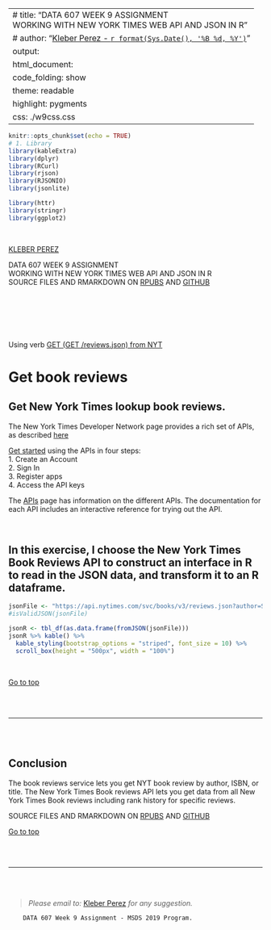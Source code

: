 
---
# title: "DATA 607 WEEK 9 ASSIGNMENT <br /> WORKING WITH NEW YORK TIMES WEB API AND JSON IN R"
# author: "[Kleber Perez - `r format(Sys.Date(), '%B %d, %Y')`](https://www.linkedin.com/in/kleberperez/)"
output: 
  html_document:
    code_folding: show
    theme: readable
    highlight: pygments
    css: ./w9css.css
---

```{r setup, include=FALSE}
knitr::opts_chunk$set(echo = TRUE)
# 1. Library
library(kableExtra)
library(dplyr)
library(RCurl)
library(rjson)
library(RJSONIO)
library(jsonlite)

library(httr)
library(stringr)
library(ggplot2)

```

<div class="jumbotron jumbotron-fluid">
  <div class="btn btn-default btn-block">
  <br />
  
  <p><a class="label label-info" href="https://www.linkedin.com/in/kleberperez/" target="_blank" role="button">KLEBER PEREZ</a></p>
  <p class="lead">DATA 607 WEEK 9 ASSIGNMENT <br />WORKING WITH NEW YORK TIMES WEB API AND JSON IN R <br />
  SOURCE FILES AND RMARKDOWN ON 
   <a class="label label-warning" href="http://rpubs.com/kleberperez/477939" target="_blank" role="button">RPUBS</a>
   AND 
   <a class="label label-success" href="https://github.com/kleberperez1/CUNY-SPS-Data607-Project3" target="_blank" role="button">GITHUB</a>
  </p>
  
  <br />
  
  </div>
</div>

<br />

<div class="jumbotron jumbotron-fluid">
  <div class="btn btn-default btn-block">
  <br />
  
<div class="alert alert-info" role="alert">

  Using verb <a class="label label-default" href="https://developer.nytimes.com/docs/books-product/1/routes/reviews.json/get" target="_blank" role="button">GET (GET /reviews.json) from NYT</a></span> 
</div>
</div>

# <span id="maintop">Get book reviews

## Get New York Times lookup book reviews.

<div class="alert alert-info" role="alert">

  The New York Times Developer Network page provides a rich set of APIs, as described 
  <a class="label label-default" href="https://developer.nytimes.com/" target="_blank" role="button">here</a> 
  <br />
  
  <a class="label label-default" href="https://developer.nytimes.com/get-started" target="_blank" role="button">Get started</a>
  using the APIs in four steps: <br />
  1. Create an Account <br />
  2. Sign In <br />
  3. Register apps <br />
  4. Access the API keys <br />

  The <a class="label label-default" href="https://developer.nytimes.com/apis" target="_blank" role="button">APIs</a> 
  page has information on the different APIs. The documentation for each API includes an interactive reference for trying out the
  API.

</div> 
</div>

<br />

##  In this exercise, I choose the New York Times Book Reviews API to construct an interface in R to read in the JSON data, and transform it to an R dataframe. 

```{r}
jsonFile <- "https://api.nytimes.com/svc/books/v3/reviews.json?author=Stephen+King&api-key=jJ91v5ccDG0o0FKdjaaN8JjNk2h3iIwq"
#isValidJSON(jsonFile)

jsonR <- tbl_df(as.data.frame(fromJSON(jsonFile)))
jsonR %>% kable() %>% 
  kable_styling(bootstrap_options = "striped", font_size = 10) %>% 
  scroll_box(height = "500px", width = "100%")

```

<br />

<a href="#maintop">Go to top</a>

<br /><br />

* * *

<br /><br />

<div class="jumbotron jumbotron-fluid">

## Conclusion

<div class="alert alert-info" role="alert">

The book reviews service lets you get NYT book review by author, ISBN, or title.
The New York Times Book reviews API lets you get data from all New York Times Book reviews including rank history for specific reviews.

</div>

<div class="btn btn-default btn-block">

  <p class="lead">SOURCE FILES AND RMARKDOWN ON 
   <a class="label label-warning" href="http://rpubs.com/kleberperez/477939" target="_blank" role="button">RPUBS</a>
   AND 
   <a class="label label-success" href="https://github.com/kleberperez1/CUNY-SPS-Data607-Project3" target="_blank" role="button">GITHUB</a>
  </p>

</div>
</div>

<a href="#maintop">Go to top</a>

<br /><br />


* * *

<br /><br />

> *Please email to: * <a href="mailto:kleber.perez@live.com">Kleber Perez</a> *for any suggestion.*

<footer class="border-top text-muted fixed-bottom">

        DATA 607 Week 9 Assignment - MSDS 2019 Program.

</footer>

\textbf{Text ignored: END of other links}

<br />
<br />
<br />


